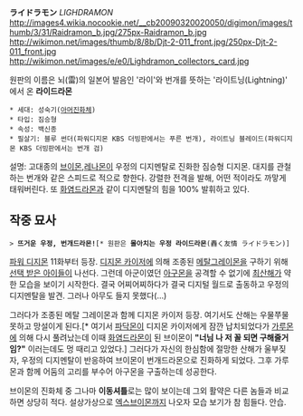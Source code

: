 '''ライドラモン''' ''LIGHDRAMON''
http://images4.wikia.nocookie.net/__cb20090320020050/digimon/images/thumb/3/31/Raidramon_b.jpg/275px-Raidramon_b.jpg http://wikimon.net/images/thumb/8/8b/Djt-2-011_front.jpg/250px-Djt-2-011_front.jpg
http://wikimon.net/images/e/e0/Lighdramon_collectors_card.jpg

원판의 이름은 뇌(雷)의 일본어 발음인 '라이'와 번개를 뜻하는 '라이트닝(Lightning)' 에서 온 '''라이드라몬'''

 * 세대: 성숙기([[아머진화]]체)
 * 타입: 짐승형
 * 속성: 백신종
 * 필살기: 블루 썬더(파워디지몬 KBS 더빙판에서는 푸른 번개), 라이트닝 블레이드(파워디지몬 KBS 더빙판에서는 번개 검)

설명: 고대종의 [[브이몬]],[[레나몬]]이 우정의 디지멘탈로 진화한 짐승형 디지몬.
대지를 관철하는 번개와 같은 스피드로 적으로 향한다. 강렬한 전격을 발해, 어떤 적이라도 까맣게 태워버린다. 또 [[화염드라몬]]과 같이 디지멘탈의 힘을 100% 발휘하고 있다.

== 작중 묘사 ==
 > '''뜨거운 우정, 번개드라몬!'''[* 원판은 '''몰아치는 우정 라이드라몬'''(轟く友情 ライドラモン)]

[[파워 디지몬]] 11화부터 등장. [[디지몬 카이저]]에 의해 조종된 [[메탈그레이몬]]을 구하기 위해 [[선택 받은 아이들]]이 나선다. 그런데 아군이였던 [[아구몬]]을 공격할 수 없기에 [[최산해]]가 약한 모습을 보이기 시작한다. 결국 어찌어찌하다가 결국 디지털 월드로 출동하고 우정의 디지멘탈을 발견. 그러나 아무도 들지 못했다(…)

그러다가 조종된 메탈 그레이몬과 함께 디지몬 카이저 등장. 여기서도 산해는 우물쭈물 못하고 망설이게 된다.[* 여기서 [[파닥몬]]이 디지몬 카이저에게 잠깐 납치되었다가 [[가루몬]]에 의해 다시 풀려났는데 이때 [[화염드라몬]]이 된 브이몬이 '''"너님 나 저 꼴 되면 구해줄거임?"''' 이러는데도 멍 때리고 있었다.] 그러다가 자신의 한심함에 절망한 산해가 울부짖자, 우정의 디지멘탈이 반응하여 브이몬이 번개드라몬으로 진화하게 되었다. 그후 가루몬과 함께 어둠의 고리를 부수어 아구몬을 구출하는데 성공한다.

브이몬의 진화체 중 그나마 '''이동셔틀'''로는 많이 보이는데 그외 활약은 다른 놈들과 비교하면 상당히 적다. 설상가상으로 [[엑스브이몬]]까지 나오자 모습 보기가 참 힘들다. 안습.
